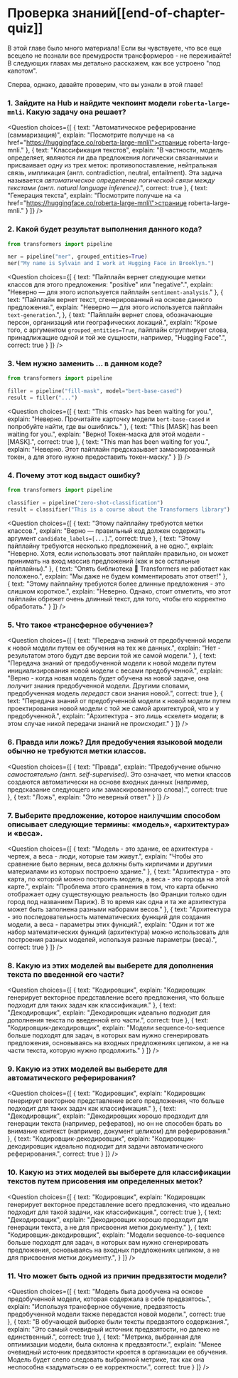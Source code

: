 <!-- DISABLE-FRONTMATTER-SECTIONS -->

# Проверка знаний[[end-of-chapter-quiz]]

<CourseFloatingBanner
    chapter={1}
    classNames="absolute z-10 right-0 top-0"
/>

В этой главе было много материала! Если вы чувствуете, что все еще всецело не познали все премудрости трансформеров - не переживайте! В следующих главах мы детально расскажем, как все устроено "под капотом".

Сперва, однако, давайте проверим, что вы узнали в этой главе!


### 1. Зайдите на Hub и найдите чекпоинт модели `roberta-large-mnli`. Какую задачу она решает?


<Question
	choices={[
		{
			text: "Автоматическое реферирование (саммаризация)",
			explain: "Посмотрите получше на <a href=\"https://huggingface.co/roberta-large-mnli\">странице roberta-large-mnli</a>."
		},
		{
			text: "Классификация текстов",
			explain: "В частности, модель определяет, являются ли два предложения логически связанными и присваивает одну из трех меток: противопоставление, нейтральная связь, импликация (англ. contradiction, neutral, entailment). Эта задача называется <em>автоматическое определение логической связи между текстами (англ. natural language inference)</em>.",
			correct: true
		},
		{
			text: "Генерация текста",
			explain: "Посмотрите получше на <a href=\"https://huggingface.co/roberta-large-mnli\">странице roberta-large-mnli</a>."
		}
	]}
/>

### 2. Какой будет результат выполнения данного кода?

```py
from transformers import pipeline

ner = pipeline("ner", grouped_entities=True)
ner("My name is Sylvain and I work at Hugging Face in Brooklyn.")
```

<Question
	choices={[
		{
			text: "Пайплайн вернет следующие метки классов для этого предложения: \"positive\" или \"negative\".",
			explain: "Неверно — для этого используется пайплайн <code>sentiment-analysis</code>."
		},
		{
			text: "Пайплайн вернет текст, сгенерированный на основе данного предложения.",
			explain: "Неверно — для этого используется пайплайн <code>text-generation</code>.",
		},
		{
			text: "Пайплайн вернет слова, обозначающие персон, организаций или географических локаций.",
			explain: "Кроме того, с аргументом <code>grouped_entities=True</code>, пайплайн сгруппирует слова, принадлижащие одной и той же сущности, например, \"Hugging Face\".",
			correct: true
		}
	]}
/>

### 3. Чем нужно заменить ... в данном коде?

```py
from transformers import pipeline

filler = pipeline("fill-mask", model="bert-base-cased")
result = filler("...")
```

<Question
	choices={[
		{
			text: "This &#60;mask> has been waiting for you.",
			explain: "Неверно. Прочитайте карточку модели <code>bert-base-cased</code> и попробуйте найти, где вы ошиблись."
		},
		{
			text: "This [MASK] has been waiting for you.",
			explain: "Верно! Токен-маска для этой модели - [MASK].",
			correct: true
		},
		{
			text: "This man has been waiting for you.",
			explain: "Неверно. Этот пайплайн предсказывает замаскированный токен, а для этого нужно предоставить токен-маску."
		}
	]}
/>

### 4. Почему этот код выдаст ошибку?

```py
from transformers import pipeline

classifier = pipeline("zero-shot-classification")
result = classifier("This is a course about the Transformers library")
```

<Question
	choices={[
		{
			text: "Этому пайплайну требуются метки классов.",
			explain: "Верно — правильный код должен содержать аргумент <code>candidate_labels=[...]</code>.",
			correct: true
		},
		{
			text: "Этому пайплайну требуются несколько предложений, а не одно.",
			explain: "Неверно. Хотя, если использовать этот пайплайн правильно, он может принимать на вход массив предложений (как и все остальные пайплайны)."
		},
		{
			text: "Опять библиотека 🤗 Transformers не работает как положено.",
			explain: "Мы даже не будем комментировать этот ответ!"
		},
		{
			text: "Этому пайплайну требуются более длинные предложения - это слишком короткое.",
			explain: "Неверно. Однако, стоит отметить, что этот пайплайн обрежет очень длинный текст, для того, чтобы его корректно обработать."
		}
	]}
/>

### 5. Что такое «трансферное обучение»?

<Question
	choices={[
		{
			text: "Передача знаний от предобученной модели к новой модели путем ее обучения на тех же данных.",
			explain: "Нет - результатом этого будут две версии той же самой модели."
		},
		{
			text: "Передача знаний от предобученной модели к новой модели путем инициализирования новой модели с весами предобученной.",
			explain: "Верно - когда новая модель будет обучена на новой задаче, она <em>получит</em> знания предобученной модели. Другими словами, предобученная модель <em>передаст</em> свои знания новой.",
			correct: true
		},
		{
			text: "Передача знаний от предобученной модели к новой модели путем проектирования новой модели с той же самой архитектурой, что и у предобученной.",
			explain: "Архитектура - это лишь «скелет» модели; в этом случае никой передачи знаний не происходит."
		}
	]}
/>

### 6. Правда или ложь? Для предобучения языковой модели обычно не требуются метки классов.

<Question
	choices={[
		{
			text: "Правда",
			explain: "Предобучение обычно <em>самостоятельно (англ. self-supervised)</em>. Это означает, что метки классов создаются автоматически на основе входных данных (например, предсказание следующего или замаскированного слова).",
			correct: true
		},
		{
			text: "Ложь",
			explain: "Это неверный ответ."
		}
	]}
/>

### 7. Выберите предложение, которое наилучшим способом описывает следующие термины: «модель», «архитектура» и «веса».

<Question
	choices={[
		{
			text: "Модель - это здание, ее архитектура - чертеж, а веса - люди, которые там живут.",
			explain: "Чтобы это сравнение было верным, веса должны быть кирпичами и другими материалами из которых построено здание."
		},
		{
			text: "Архитектура - это карта, по которой можно построить модель, а веса - это города на этой карте.",
			explain: "Проблема этого сравнения в том, что карта обычно отображает одну существующую реальность (во Франции только один город под названием Париж). В то время как одна и та же архитектура может быть заполнена разными наборами весов."
		},
		{
			text: "Архитектура - это последовательность математических функций для создания модели, а веса - параметры этих функций.",
			explain: "Один и тот же набор математических функций (архитектура) можно использовать для построения разных моделей, используя разные параметры (веса).",
			correct: true
		}
	]}
/>


### 8. Какую из этих моделей вы выберете для дополнения текста по введенной его части?

<Question
	choices={[
		{
			text: "Кодировщик",
			explain: "Кодировщик генерирует векторное представление всего предложения, что больше подходит для таких задач как классификация."
		},
		{
			text: "Декодировщик",
			explain: "Декодировщик идеально подходит для дополнения текста по введенной его части.",
			correct: true
		},
		{
			text: "Кодировщик-декодировщик",
			explain: "Модели sequence-to-sequence больше подходят для задач, в которых вам нужно сгенерировать предложения, основываясь на входных предложениях целиком, а не на части текста, которую нужно продолжить."
		}
	]}
/>

### 9. Какую из этих моделей вы выберете для автоматического реферирования?

<Question
	choices={[
		{
			text: "Кодировщик",
			explain: "Кодировщик генерирует векторное представление всего предложения, что больше подходит для таких задач как классификация."
		},
		{
			text: "Декодировщик",
			explain: "Декодировщих хорошо продходит для генерации текста (например, рефератов), но он не способен брать во внимание контекст (например, документ целиком) для реферирования."
		},
		{
			text: "Кодировщик-декодировщик",
			explain: "Кодировщик-декодировщик идеально подходит для задачи автоматического реферирования.",
			correct: true
		}
	]}
/>

### 10. Какую из этих моделей вы выберете для классификации текстов путем присовения им определенных меток?

<Question
	choices={[
		{
			text: "Кодировщик",
			explain: "Кодировщик генерирует векторное представление всего предложения, что идеально подходит для такой задачи, как классификация.",
			correct: true
		},
		{
			text: "Декодировщик",
			explain: "Декодировщих хорошо продходит для генерации текста, а не для присвоения метки документу."
		},
		{
			text: "Кодировщик-декодировщик",
			explain: "Модели sequence-to-sequence больше подходят для задач, в которых вам нужно сгенерировать предложения, основываясь на входных предложениях целиком, а не для присвоения метки документу.",
		}
	]}
/>

### 11. Что может быть одной из причин предвзятости модели?

<Question
	choices={[
		{
			text: "Модель была дообучена на основе предобученной модели, которая содержала в себе предвзятось.",
			explain: "Используя трансферное обучение, предвзятость предобученной модели также передастся новой модели.",
			correct: true
		},
		{
			text: "В обучающей выборке были тексты предвзятого содержания.",
			explain: "Это самый очевидный источник предвзятости, но далеко не единственный.",
			correct: true
		},
		{
			text: "Метрика, выбранная для оптимизации модели, была склонна к предвзятости.",
			explain: "Менее очевидный источник предвзятости кроется в организации ее обучения. Модель будет слепо следовать выбранной метрике, так как она неспособна «задуматься» о ее корректности.",
			correct: true
		}
	]}
/>
